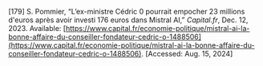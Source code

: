 \[179\]	S. Pommier, “L’ex-ministre Cédric 0 pourrait empocher 23 millions d'euros après avoir investi 176 euros dans Mistral AI,” *Capital.fr*, Dec. 12, 2023\. Available: [https://www.capital.fr/economie-politique/mistral-ai-la-bonne-affaire-du-conseiller-fondateur-cedric-o-1488506](https://www.capital.fr/economie-politique/mistral-ai-la-bonne-affaire-du-conseiller-fondateur-cedric-o-1488506). \[Accessed: Aug. 15, 2024\]